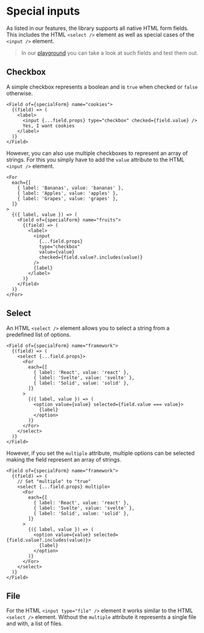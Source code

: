 
<Title>Special inputs | Modular Forms</Title>
<Meta
  name="description"
  content="As listed in our features, the library supports all native HTML form fields. This includes the HTML select element as well as special cases of the input element."
/>

# Special inputs

As listed in our features, the library supports all native HTML form fields. This includes the HTML `<select />` element as well as special cases of the `<input />` element.

> In our <A href="/playground/special">playground</A> you can take a look at such fields and test them out.

## Checkbox

A simple checkbox represents a boolean and is `true` when checked or `false` otherwise.

```tsx
<Field of={specialForm} name="cookies">
  {(field) => (
    <label>
      <input {...field.props} type="checkbox" checked={field.value} />
      Yes, I want cookies
    </label>
  )}
</Field>
```

However, you can also use multiple checkboxes to represent an array of strings. For this you simply have to add the `value` attribute to the HTML `<input />` element.

```tsx
<For
  each={[
    { label: 'Bananas', value: 'bananas' },
    { label: 'Apples', value: 'apples' },
    { label: 'Grapes', value: 'grapes' },
  ]}
>
  {({ label, value }) => (
    <Field of={specialForm} name="fruits">
      {(field) => (
        <label>
          <input
            {...field.props}
            type="checkbox"
            value={value}
            checked={field.value?.includes(value)}
          />
          {label}
        </label>
      )}
    </Field>
  )}
</For>
```

## Select

An HTML `<select />` element allows you to select a string from a predefined list of options.

```tsx
<Field of={specialForm} name="framework">
  {(field) => (
    <select {...field.props}>
      <For
        each={[
          { label: 'React', value: 'react' },
          { label: 'Svelte', value: 'svelte' },
          { label: 'Solid', value: 'solid' },
        ]}
      >
        {({ label, value }) => (
          <option value={value} selected={field.value === value}>
            {label}
          </option>
        )}
      </For>
    </select>
  )}
</Field>
```

However, if you set the `multiple` attribute, multiple options can be selected making the field represent an array of strings.

```tsx
<Field of={specialForm} name="framework">
  {(field) => (
    // Set "multiple" to "true"
    <select {...field.props} multiple>
      <For
        each={[
          { label: 'React', value: 'react' },
          { label: 'Svelte', value: 'svelte' },
          { label: 'Solid', value: 'solid' },
        ]}
      >
        {({ label, value }) => (
          <option value={value} selected={field.value?.includes(value)}>
            {label}
          </option>
        )}
      </For>
    </select>
  )}
</Field>
```

## File

For the HTML `<input type="file" />` element it works similar to the HTML `<select />` element. Without the `multiple` attribute it represents a single file and with, a list of files.
